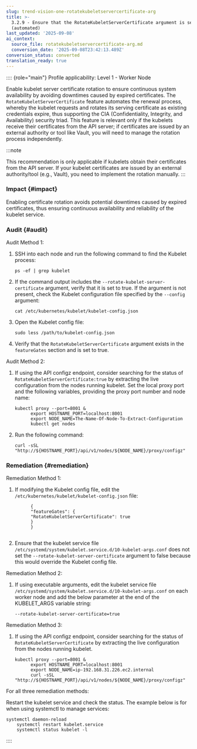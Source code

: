 ```yaml
---
slug: trend-vision-one-rotatekubeletservercertificate-arg
title: >-
  3.2.9 - Ensure that the RotateKubeletServerCertificate argument is set to true
  (automated)
last_updated: '2025-09-08'
ai_context:
  source_file: rotatekubeletservercertificate-arg.md
  conversion_date: '2025-09-08T23:42:13.489Z'
conversion_status: converted
translation_ready: true
---
```


:::: {role="main"}
Profile applicability: Level 1 - Worker Node

Enable kubelet server certificate rotation to ensure continuous system availability by avoiding downtimes caused by expired certificates. The `RotateKubeletServerCertificate` feature automates the renewal process, whereby the kubelet requests and rotates its serving certificate as existing credentials expire, thus supporting the CIA (Confidentiality, Integrity, and Availability) security triad. This feature is relevant only if the kubelets receive their certificates from the API server; if certificates are issued by an external authority or tool like Vault, you will need to manage the rotation process independently.

:::note

This recommendation is only applicable if kubelets obtain their certificates from the API server. If your kubelet certificates are issued by an external authority/tool (e.g., Vault), you need to implement the rotation manually.
:::

### Impact {#impact}

Enabling certificate rotation avoids potential downtimes caused by expired certificates, thus ensuring continuous availability and reliability of the kubelet service.

### Audit {#audit}

Audit Method 1:

1.  SSH into each node and run the following command to find the Kubelet process:

    ``` codeblock
    ps -ef | grep kubelet
    ```

2.  If the command output includes the `--rotate-kubelet-server-certificate` argument, verify that it is set to true. If the argument is not present, check the Kubelet configuration file specified by the `--config` argument:

    ``` codeblock
    cat /etc/kubernetes/kubelet/kubelet-config.json
    ```

3.  Open the Kubelet config file:

    ``` codeblock
    sudo less /path/to/kubelet-config.json
    ```

4.  Verify that the `RotateKubeletServerCertificate` argument exists in the `featureGates` section and is set to true.

Audit Method 2:

1.  If using the API configz endpoint, consider searching for the status of `RotateKubeletServerCertificate:true` by extracting the live configuration from the nodes running kubelet. Set the local proxy port and the following variables, providing the proxy port number and node name:

    ``` codeblock
    kubectl proxy --port=8001 &
          export HOSTNAME_PORT=localhost:8001
          export NODE_NAME=The-Name-Of-Node-To-Extract-Configuration
          kubectl get nodes
    ```

2.  Run the following command:

    ``` codeblock
    curl -sSL "http://${HOSTNAME_PORT}/api/v1/nodes/${NODE_NAME}/proxy/configz"
    ```

### Remediation {#remediation}

Remediation Method 1:

1.  If modifying the Kubelet config file, edit the `/etc/kubernetes/kubelet/kubelet-config.json` file:

    ``` codeblock
          {
          "featureGates": {
          "RotateKubeletServerCertificate": true
          }
          }
         
    ```

2.  Ensure that the kubelet service file `/etc/systemd/system/kubelet.service.d/10-kubelet-args.conf` does not set the `--rotate-kubelet-server-certificate` argument to false because this would override the Kubelet config file.

Remediation Method 2:

1.  If using executable arguments, edit the kubelet service file `/etc/systemd/system/kubelet.service.d/10-kubelet-args.conf` on each worker node and add the below parameter at the end of the KUBELET_ARGS variable string:

    ``` codeblock
    --rotate-kubelet-server-certificate=true
    ```

Remediation Method 3:

1.  If using the API configz endpoint, consider searching for the status of `RotateKubeletServerCertificate` by extracting the live configuration from the nodes running kubelet.

    ``` codeblock
    kubectl proxy --port=8001 &
          export HOSTNAME_PORT=localhost:8001
          export NODE_NAME=ip-192.168.31.226.ec2.internal
          curl -sSL "http://${HOSTNAME_PORT}/api/v1/nodes/${NODE_NAME}/proxy/configz"
    ```

For all three remediation methods:

Restart the kubelet service and check the status. The example below is for when using systemctl to manage services:

``` codeblock
systemctl daemon-reload
    systemctl restart kubelet.service
    systemctl status kubelet -l
```
::::
